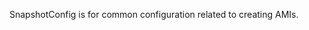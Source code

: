 <!-- Code generated from the comments of the SnapshotConfig struct in builder/amazon/common/snapshot_config.go; DO NOT EDIT MANUALLY -->

SnapshotConfig is for common configuration related to creating AMIs.
